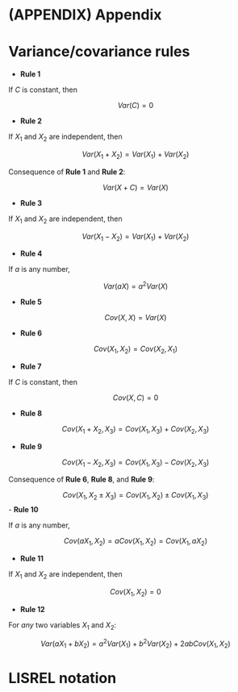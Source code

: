 # (APPENDIX) Appendix {-}

# Variance/covariance rules {#appendix-rules}



-  **Rule 1**

If $C$ is constant, then

$$
Var\left(C\right) = 0
$$

-  **Rule 2**

If $X_{1}$ and $X_{2}$ are independent, then

$$
Var\left(X_{1} + X_{2}\right) =
Var\left(X_{1}\right) + Var\left(X_{2}\right)
$$

Consequence of **Rule 1** and **Rule 2**:

$$
Var\left(X + C\right) = Var\left(X\right)
$$

-  **Rule 3**

If $X_{1}$ and $X_{2}$ are independent, then

$$
Var\left(X_{1} - X_{2}\right) =
Var\left(X_{1}\right) + Var\left(X_{2}\right)
$$


-  **Rule 4**

If $a$ is any number, 

$$
Var\left(aX\right) = a^2 Var\left(X\right)
$$


-  **Rule 5**

$$
Cov(X, X) = Var(X)
$$

-  **Rule 6**

$$
Cov\left(X_{1}, X_{2}\right) = Cov\left(X_{2}, X_{1}\right)
$$

-  **Rule 7**

If $C$ is constant, then

$$
Cov\left(X, C\right) = 0
$$

-  **Rule 8**

$$
Cov\left(X_{1} + X_{2}, X_{3}\right) = Cov\left(X_{1}, X_{3}\right) + Cov\left(X_{2}, X_{3}\right)  
$$

-  **Rule 9**

$$
Cov\left(X_{1} - X_{2}, X_{3}\right) = Cov\left(X_{1}, X_{3}\right) - Cov\left(X_{2}, X_{3}\right)  
$$

Consequence of **Rule 6**, **Rule 8**, and **Rule 9**:

$$
Cov\left(X_{1}, X_{2} \pm X_{3}\right) = Cov\left(X_{1}, X_{2}\right) \pm Cov\left(X_{1}, X_{3}\right)  
$$
-  **Rule 10**

If $a$ is any number, 

$$
Cov\left(a X_{1}, X_{2}\right) = a Cov\left(X_{1}, X_{2}\right) =  Cov\left(X_{1}, a X_{2}\right)  
$$

-  **Rule 11**

If $X_{1}$ and $X_{2}$ are independent, then

$$
Cov\left(X_{1}, X_{2}\right) = 0
$$

-  **Rule 12**

For *any* two variables $X_{1}$ and $X_{2}$:

$$
Var(aX_{1} + bX_{2}) = 
    a^2Var(X_{1}) + b^2Var(X_{2}) + 2abCov(X_{1}, X_{2})
$$



# LISREL notation {#appendix-lisrel}
